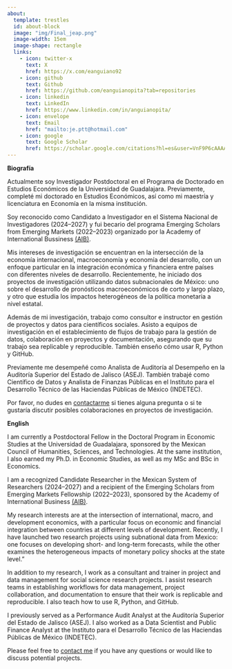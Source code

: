 ```yaml
---
about:
  template: trestles
  id: about-block
  image: "img/Final_jeap.png"
  image-width: 15em
  image-shape: rectangle
  links:
    - icon: twitter-x
      text: X
      href: https://x.com/eanguiano92
    - icon: github
      text: Github
      href: https://github.com/eanguianopita?tab=repositories
    - icon: linkedin
      text: LinkedIn
      href: https://www.linkedin.com/in/anguianopita/
    - icon: envelope
      text: Email
      href: "mailto:je.ptt@hotmail.com"  
    - icon: google
      text: Google Scholar
      href: https://scholar.google.com/citations?hl=es&user=VnF9P6cAAAAJ
---
```


::: {#about-block}
**Biografía**

Actualmente soy Investigador Postdoctoral en el Programa de Doctorado en Estudios Económicos de la Universidad de Guadalajara. Previamente, completé mi doctorado en Estudios Económicos, así como mi maestría y licenciatura en Economía en la misma institución.

Soy reconocido como Candidato a Investigador en el Sistema Nacional de Investigadores (2024–2027) y fui becario del programa Emerging Scholars from Emerging Markets (2022–2023) organizado por la Academy of International Bussiness [(AIB)](https://emsig.aib.world/emerging-scholars-from-emerging-markets-program/).

Mis intereses de investigación se encuentran en la intersección de la economía internacional, macroeconomía y economía del desarrollo, con un enfoque particular en la integración económica y financiera entre países con diferentes niveles de desarrollo. Recientemente, he iniciado dos proyectos de investigación utilizando datos subnacionales de México: uno sobre el desarrollo de pronósticos macroeconómicos de corto y largo plazo, y otro que estudia los impactos heterogéneos de la política monetaria a nivel estatal.

Además de mi investigación, trabajo como consultor e instructor en gestión de proyectos y datos para científicos sociales. Asisto a equipos de investigación en el establecimiento de flujos de trabajo para la gestión de datos, colaboración en proyectos y documentación, asegurando que su trabajo sea replicable y reproducible. También enseño cómo usar R, Python y GitHub.

Previamente me desempeñé como Analista de Auditoría al Desempeño en la Auditoría Superior del Estado de Jalisco (ASEJ). También trabajé como Científico de Datos y Analista de Finanzas Públicas en el Instituto para el Desarrollo Técnico de las Haciendas Públicas de México (INDETEC).

Por favor, no dudes en [contactarme](mailto:javier.anguiano@cucea.udg.mx) si tienes alguna pregunta o si te gustaría discutir posibles colaboraciones en proyectos de investigación. 


**English**

I am currently a Postdoctoral Fellow in the Doctoral Program in Economic Studies at the Universidad de Guadalajara, sponsored by the Mexican Council of Humanities, Sciences, and Technologies. At the same institution, I also earned my Ph.D. in Economic Studies, as well as my MSc and BSc in Economics.

I am a recognized Candidate Researcher in the Mexican System of Researchers (2024–2027) and a recipient of the Emerging Scholars from Emerging Markets Fellowship (2022–2023), sponsored by the Academy of International Business [(AIB)](https://emsig.aib.world/emerging-scholars-from-emerging-markets-program/).

My research interests are at the intersection of international, macro, and development economics, with a particular focus on economic and financial integration between countries at different levels of development. Recently, I have launched two research projects using subnational data from Mexico: one focuses on developing short- and long-term forecasts, while the other examines the heterogeneous impacts of monetary policy shocks at the state level."

In addition to my research, I work as a consultant and trainer in project and data management for social science research projects. I assist research teams in establishing workflows for data management, project collaboration, and documentation to ensure that their work is replicable and reproducible. I also teach how to use R, Python, and GitHub.

I previously served as a Performance Audit Analyst at the Auditoría Superior del Estado de Jalisco (ASEJ). I also worked as a Data Scientist and Public Finance Analyst at the Instituto para el Desarrollo Técnico de las Haciendas Públicas de México (INDETEC).


Please feel free to [contact me](mailto:javier.anguiano@cucea.udg.mx) if you have any questions or would like to discuss potential projects.

:::
